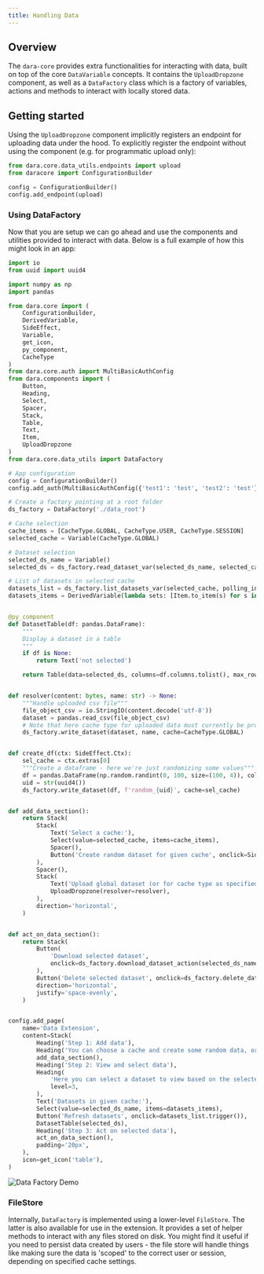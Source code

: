 ```yaml
---
title: Handling Data
---
```


## Overview

The `dara-core` provides extra functionalities for interacting with data, built on top of the core `DataVariable` concepts.
It contains the `UploadDropzone` component, as well as a `DataFactory` class which is a factory of variables, actions and methods
to interact with locally stored data.

## Getting started

Using the `UploadDropzone` component implicitly registers an endpoint for uploading data under the hood. To explicitly register the endpoint without
using the component (e.g. for programmatic upload only):

```python
from dara.core.data_utils.endpoints import upload
from daracore import ConfigurationBuilder

config = ConfigurationBuilder()
config.add_endpoint(upload)
```

### Using DataFactory

Now that you are setup we can go ahead and use the components and utilities provided to interact with data.
Below is a full example of how this might look in an app:

```python
import io
from uuid import uuid4

import numpy as np
import pandas

from dara.core import (
    ConfigurationBuilder,
    DerivedVariable,
    SideEffect,
    Variable,
    get_icon,
    py_component,
    CacheType
)
from dara.core.auth import MultiBasicAuthConfig
from dara.components import (
    Button,
    Heading,
    Select,
    Spacer,
    Stack,
    Table,
    Text,
    Item,
    UploadDropzone
)
from dara.core.data_utils import DataFactory

# App configuration
config = ConfigurationBuilder()
config.add_auth(MultiBasicAuthConfig({'test1': 'test', 'test2': 'test'}))

# Create a factory pointing at a root folder
ds_factory = DataFactory('./data_root')

# Cache selection
cache_items = [CacheType.GLOBAL, CacheType.USER, CacheType.SESSION]
selected_cache = Variable(CacheType.GLOBAL)

# Dataset selection
selected_ds_name = Variable()
selected_ds = ds_factory.read_dataset_var(selected_ds_name, selected_cache)

# List of datasets in selected cache
datasets_list = ds_factory.list_datasets_var(selected_cache, polling_interval=5)
datasets_items = DerivedVariable(lambda sets: [Item.to_item(s) for s in sets], variables=[datasets_list])


@py_component
def DatasetTable(df: pandas.DataFrame):
    """
    Display a dataset in a table
    """
    if df is None:
        return Text('not selected')

    return Table(data=selected_ds, columns=df.columns.tolist(), max_rows=8, raw_css={'height': 'auto'})


def resolver(content: bytes, name: str) -> None:
    """Handle uploaded csv file"""
    file_object_csv = io.StringIO(content.decode('utf-8'))
    dataset = pandas.read_csv(file_object_csv)
    # Note that here cache type for uploaded data must currently be provided upfront
    ds_factory.write_dataset(dataset, name, cache=CacheType.GLOBAL)


def create_df(ctx: SideEffect.Ctx):
    sel_cache = ctx.extras[0]
    """Create a dataframe - here we're just randomizing some values"""
    df = pandas.DataFrame(np.random.randint(0, 100, size=(100, 4)), columns=list('ABCD'))
    uid = str(uuid4())
    ds_factory.write_dataset(df, f'random_{uid}', cache=sel_cache)


def add_data_section():
    return Stack(
        Stack(
            Text('Select a cache:'),
            Select(value=selected_cache, items=cache_items),
            Spacer(),
            Button('Create random dataset for given cache', onclick=SideEffect(create_df, extras=[selected_cache])),
        ),
        Spacer(),
        Stack(
            Text('Upload global dataset (or for cache type as specified in the resolver):'),
            UploadDropzone(resolver=resolver),
        ),
        direction='horizontal',
    )


def act_on_data_section():
    return Stack(
        Button(
            'Download selected dataset',
            onclick=ds_factory.download_dataset_action(selected_ds_name),
        ),
        Button('Delete selected dataset', onclick=ds_factory.delete_dataset_action(selected_ds_name, selected_cache)),
        direction='horizontal',
        justify='space-evenly',
    )


config.add_page(
    name='Data Extension',
    content=Stack(
        Heading('Step 1: Add data'),
        Heading('You can choose a cache and create some random data, or upload your own dataset:', level=3),
        add_data_section(),
        Heading('Step 2: View and select data'),
        Heading(
            'Here you can select a dataset to view based on the selected cache type, you can also refresh the datasets available to be selected:',
            level=3,
        ),
        Text('Datasets in given cache:'),
        Select(value=selected_ds_name, items=datasets_items),
        Button('Refresh datasets', onclick=datasets_list.trigger()),
        DatasetTable(selected_ds),
        Heading('Step 3: Act on selected data'),
        act_on_data_section(),
        padding='20px',
    ),
    icon=get_icon('table'),
)

```

![Data Factory Demo](./assets/data_factory_demo.png)

### FileStore

Internally, `DataFactory` is implemented using a lower-level `FileStore`. The latter is also available for use in the extension.
It provides a set of helper methods to interact with any files stored on disk. You might find it useful if you need to
persist data created by users - the file store will handle things like making sure the data is 'scoped' to the correct user or session,
depending on specified cache settings.
